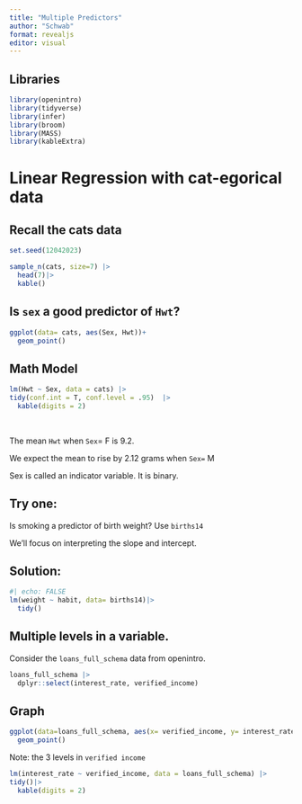```yaml
---
title: "Multiple Predictors"
author: "Schwab"
format: revealjs
editor: visual
---
```


## Libraries

```r
library(openintro)
library(tidyverse)
library(infer)
library(broom)
library(MASS)
library(kableExtra)
```

# Linear Regression with cat-egorical data

## Recall the cats data

```r
set.seed(12042023)

sample_n(cats, size=7) |>
  head(7)|>
  kable()
```

## Is `sex` a good predictor of `Hwt`?

```r
ggplot(data= cats, aes(Sex, Hwt))+
  geom_point()
```

## Math Model

```r
lm(Hwt ~ Sex, data = cats) |>
tidy(conf.int = T, conf.level = .95)  |>
  kable(digits = 2)
```

<br>

The mean `Hwt` when `Sex`= F is 9.2.

We expect the mean to rise by 2.12 grams when `Sex=` M

Sex is called an indicator variable. It is binary.

## Try one:

Is smoking a predictor of birth weight? Use `births14`

We'll focus on interpreting the slope and intercept.

## Solution:

```r
#| echo: FALSE
lm(weight ~ habit, data= births14)|>
  tidy()
```

## Multiple levels in a variable.

Consider the `loans_full_schema` data from openintro.

```r
loans_full_schema |>
  dplyr::select(interest_rate, verified_income)
```

## Graph

```r
ggplot(data=loans_full_schema, aes(x= verified_income, y= interest_rate))+
  geom_point()
```

Note: the 3 levels in `verified income`

```r
lm(interest_rate ~ verified_income, data = loans_full_schema) |>
tidy()|>
  kable(digits = 2)
```
